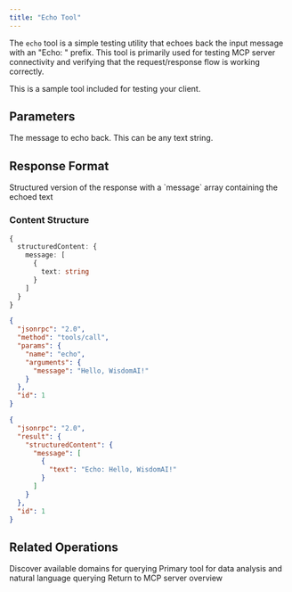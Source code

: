 ```yaml
---
title: "Echo Tool"
---
```


The `echo` tool is a simple testing utility that echoes back the input message with an "Echo: " prefix. This tool is primarily used for testing MCP server connectivity and verifying that the request/response flow is working correctly.

<Note>
  This is a sample tool included for testing your client.
</Note>

## Parameters

<ParamField path="message" type="string" required>
  The message to echo back. This can be any text string.
</ParamField>

## Response Format

<ParamField path="structuredContent" type="object" required>
  Structured version of the response with a `message` array containing the echoed text
</ParamField>

### Content Structure

```typescript
{
  structuredContent: {
    message: [
      {
        text: string
      }
    ]
  }
}
```

<RequestExample>

```json MCP Tool Call
{
  "jsonrpc": "2.0",
  "method": "tools/call",
  "params": {
    "name": "echo",
    "arguments": {
      "message": "Hello, WisdomAI!"
    }
  },
  "id": 1
}
```

</RequestExample>

<ResponseExample>

```json Response
{
  "jsonrpc": "2.0",
  "result": {
    "structuredContent": {
      "message": [
        {
          "text": "Echo: Hello, WisdomAI!"
        }
      ]
    }
  },
  "id": 1
}
```

</ResponseExample>

## Related Operations

<CardGroup cols={3}>
  <Card title="List Domains Tool" icon="list" href="/integrations/mcp-server/tools/list-domains">
    Discover available domains for querying
  </Card>
  <Card title="Chat Tool" icon="message" href="/integrations/mcp-server/tools/chat">
    Primary tool for data analysis and natural language querying
  </Card>
  <Card title="MCP Server Overview" icon="server" href="/integrations/mcp-server/MCP-Server">
    Return to MCP server overview
  </Card>
</CardGroup>